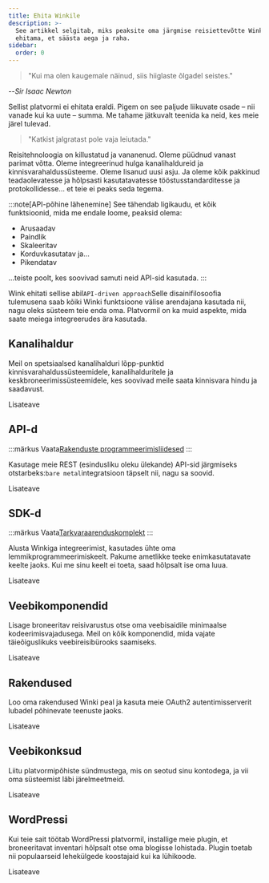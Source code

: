 ```yaml
---
title: Ehita Winkile
description: >-
  See artikkel selgitab, miks peaksite oma järgmise reisiettevõtte Winki peale
  ehitama, et säästa aega ja raha.
sidebar:
  order: 0
---
```


> "Kui ma olen kaugemale näinud, siis hiiglaste õlgadel seistes."

\--*Sir Isaac Newton*

Sellist platvormi ei ehitata eraldi. Pigem on see paljude liikuvate osade – nii vanade kui ka uute – summa. Me tahame jätkuvalt teenida ka neid, kes meie järel tulevad.

> "Katkist jalgratast pole vaja leiutada."

Reisitehnoloogia on killustatud ja vananenud. Oleme püüdnud vanast parimat võtta. Oleme integreerinud hulga kanalihaldureid ja kinnisvarahaldussüsteeme. Oleme lisanud uusi asju. Ja oleme kõik pakkinud teadaolevatesse ja hõlpsasti kasutatavatesse tööstusstandarditesse ja protokollidesse... et teie ei peaks seda tegema.

:::note\[API-põhine lähenemine]
See tähendab ligikaudu, et kõik funktsioonid, mida me endale loome, peaksid olema:

* Arusaadav
* Paindlik
* Skaleeritav
* Korduvkasutatav ja...
* Pikendatav

...teiste poolt, kes soovivad samuti neid API-sid kasutada.
:::

Wink ehitati sellise abil`API-driven approach`Selle disainifilosoofia tulemusena saab kõiki Winki funktsioone välise arendajana kasutada nii, nagu oleks süsteem teie enda oma. Platvormil on ka muid aspekte, mida saate meiega integreerudes ära kasutada.

## Kanalihaldur

Meil on spetsiaalsed kanalihalduri lõpp-punktid kinnisvarahaldussüsteemidele, kanalihalduritele ja keskbroneerimissüsteemidele, kes soovivad meile saata kinnisvara hindu ja saadavust.

<LinkButton href="/developers/apis/#channel-manager-api">
  Lisateave
</LinkButton>


## API-d

:::märkus
Vaata[Rakenduste programmeerimisliidesed](https://learning.postman.com/docs/getting-started/introduction/)
:::

Kasutage meie REST (esindusliku oleku ülekande) API-sid järgmiseks otstarbeks:`bare metal`integratsioon täpselt nii, nagu sa soovid.

<LinkButton href="/developers/apis">
  Lisateave
</LinkButton>


## SDK-d

:::märkus
Vaata[Tarkvaraarenduskomplekt](https://en.wikipedia.org/wiki/Software_development_kit)
:::

Alusta Winkiga integreerimist, kasutades ühte oma lemmikprogrammeerimiskeelt. Pakume ametlikke teeke enimkasutatavate keelte jaoks. Kui me sinu keelt ei toeta, saad hõlpsalt ise oma luua.

<LinkButton href="/developers/sdks">
  Lisateave
</LinkButton>


## Veebikomponendid

Lisage broneeritav reisivarustus otse oma veebisaidile minimaalse kodeerimisvajadusega. Meil ​​on kõik komponendid, mida vajate täieõiguslikuks veebireisibürooks saamiseks.

<LinkButton href="/developers/web-components">
  Lisateave
</LinkButton>


## Rakendused

Loo oma rakendused Winki peal ja kasuta meie OAuth2 autentimisserverit lubadel põhinevate teenuste jaoks.

<LinkButton href="/developers/applications">
  Lisateave
</LinkButton>


## Veebikonksud

Liitu platvormipõhiste sündmustega, mis on seotud sinu kontodega, ja vii oma süsteemist läbi järelmeetmeid.

<LinkButton href="/developers/webhooks">
  Lisateave
</LinkButton>


## WordPressi

Kui teie sait töötab WordPressi platvormil, installige meie plugin, et broneeritavat inventari hõlpsalt otse oma blogisse lohistada. Plugin toetab nii populaarseid lehekülgede koostajaid kui ka lühikoode.

<LinkButton href="/developers/webhooks">
  Lisateave
</LinkButton>

